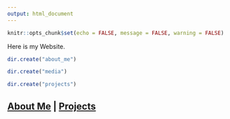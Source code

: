 ```yaml
---
output: html_document
---
```


```r
knitr::opts_chunk$set(echo = FALSE, message = FALSE, warning = FALSE)
```


Here is my Website.

```r
dir.create("about_me")
```

```r
dir.create("media")
```

```r
dir.create("projects")
```

## [About Me](https://laurensilvatti.github.io/about_me/) | [Projects](https://laurensilvatti.github.io/projects/)